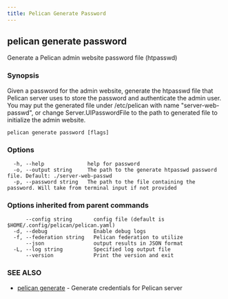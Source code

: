 ```yaml
---
title: Pelican Generate Password
---
```


## pelican generate password

Generate a Pelican admin website password file (htpasswd)

### Synopsis

Given a password for the admin website, generate the htpasswd file that Pelican server
uses to store the password and authenticate the admin user. You may put the generated file under
/etc/pelican with name "server-web-passwd", or change Server.UIPasswordFile
to the path to generated file to initialize the admin website.


```
pelican generate password [flags]
```

### Options

```
  -h, --help              help for password
  -o, --output string     The path to the generate htpasswd password file. Default: ./server-web-passwd
  -p, --password string   The path to the file containing the password. Will take from terminal input if not provided
```

### Options inherited from parent commands

```
      --config string       config file (default is $HOME/.config/pelican/pelican.yaml)
  -d, --debug               Enable debug logs
  -f, --federation string   Pelican federation to utilize
      --json                output results in JSON format
  -L, --log string          Specified log output file
      --version             Print the version and exit
```

### SEE ALSO

* [pelican generate](/commands-reference/pelican/generate/)	 - Generate credentials for Pelican server
